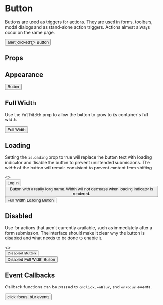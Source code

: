 

<Meta
  title="Components/Button"
  component={Button}
  decorators={[withA11y]}
/>

# Button

Buttons are used as triggers for actions.
They are used in forms, toolbars, modal dialogs and as stand-alone action triggers.
Actions almost always occur on the same page.

<Preview isExpanded>
  <Button onClick={() => alert('clicked')}>
    Button
  </Button>
</Preview>

## Props
<Props of={Button} />

## Appearance

<Preview>
  <Story name="Button">
     <Button>
      Button
    </Button>
  </Story>
</Preview>

## Full Width

Use the `fullWidth` prop to allow the button to grow to its container's full width.

<Preview>
  <Story name="Full Width">
    <Button fullWidth>
      Full Width
    </Button>
  </Story>
</Preview>

## Loading

Setting the `isLoading` prop to true will replace the button text with loading indicator and disable the button to prevent unintended submissions.
The width of the button will remain consistent to prevent content from shifting.

<Preview>
  <Story name="Loading">
    <>
    <div style={{ marginBottom: '1rem' }}>
        <Button isLoading>
          Log  In
        </Button>
      </div>
      <div style={{ marginBottom: '1rem' }}>
        <Button isLoading>
          Button with a really long name. Width will not decrease when loading indicator is rendered.
        </Button>
      </div>
      <div style={{ marginBottom: '1rem' }}>
        <Button fullWidth isLoading>
          Full Width Loading Button
        </Button>
      </div>
    </>
  </Story>
</Preview>

## Disabled

Use for actions that aren’t currently available, such as immediately after a form submission.
The interface should make it clear why the button is disabled and what needs to be done to enable it.

<Preview>
  <Story name="Disabled">
    <>
    <div style={{ marginBottom: '1rem' }}>
      <Button isDisabled>
        Disabled Button
      </Button>
    </div>
    <div style={{ marginBottom: '1rem' }}>
      <Button fullWidth isDisabled>
        Disabled Full Width Button
      </Button>
    </div>
    </>
  </Story>
</Preview>

## Event Callbacks

Callback functions can be passed to `onClick`, `onBlur`, and `onFocus` events.

<Preview>
  <Story name="Event Callbacks">
    <Button
      onBlur={action('blur')}
      onClick={action('click')}
      onFocus={action('focus')}
    >
      click, focus, blur events
    </Button>
  </Story>
</Preview>
